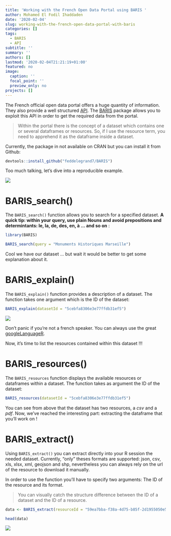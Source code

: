 ```yaml
---
title: 'Working with the French Open Data Portal using BARIS '
author: Mohamed El Fodil Ihaddaden
date: '2020-02-04'
slug: working-with-the-french-open-data-portal-with-baris
categories: []
tags:
  - BARIS
  - API
subtitle: ''
summary: ''
authors: []
lastmod: '2020-02-04T21:21:19+01:00'
featured: no
image:
  caption: ''
  focal_point: ''
  preview_only: no
projects: []
---
```


The French official open data portal offers a huge quantity of information. They also provide a well structured [API](https://doc.data.gouv.fr/api/reference/). The [BARIS](https://github.com/feddelegrand7/BARIS) package allows you to exploit this API in order to get the required data from the portal. 

> Within the portal there is the concept of a dataset which contains one or several dataframes or resources. So, if I use the resource term, you need to apprehend it as the dataframe inside a dataset. 


Currently, the package in not available on CRAN but you can install it from Github: 


```r

devtools::install_github("feddelegrand7/BARIS")

```


Too much talking, let's dive into a reproducible example.

![](https://media.giphy.com/media/mEsS6qLxSDahBScxlO/giphy.gif)


# BARIS_search()

The `BARIS_search()` function allows you to search for a specified dataset. **A quick tip: within your query, use plain Nouns and avoid prepositions and determintants: le, la, de, des, en, à ... and so on** :

```r
library(BARIS)

BARIS_search(query = "Monuments Historiques Marseille")

```

Cool we have our dataset ... but wait it would be better to get some explanation about it. 

# BARIS_explain()

The `BARIS_explain()` function provides a description of a dataset. The function takes one argument which is the ID of the dataset: 


```r

BARIS_explain(datasetId = "5cebfa8306e3e77ffdb31ef5")


```

![](https://media.giphy.com/media/8P1oO2JbrZK2uSYnL6/giphy.gif)


Don't panic if you're not a french speaker. You can always use the great [googleLanguageR](https://cran.r-project.org/web/packages/googleLanguageR/index.html). 


Now, it's time to list the resources contained within this dataset !!!



# BARIS_resources()


The `BARIS_resources` function displays the available resources or dataframes within a dataset. The function takes as argument the ID of the dataset: 

```r
BARIS_resources(datasetId = "5cebfa8306e3e77ffdb31ef5")

```


You can see from above that the dataset has two resources, a *csv* and a *pdf*. Now, we've reached the interesting part: extracting the dataframe that you'll work on ! 

# BARIS_extract()

Using `BARIS_extract()` you can extract directly into your R session the needed dataset. Currently, “only” theses formats are supported: json, csv, xls, xlsx, xml, geojson and shp, nevertheless you can always rely on the url of the resource to download it manually.

In order to use the function you'll have to specify two arguments: The ID of the resource and its format.

> You can visually catch the structure difference between the ID of a dataset and the ID of a resource. 


```r

data <- BARIS_extract(resourceId = "59ea7bba-f38a-4d75-b85f-2d1955050e53", format = "csv")

head(data)

```

![](https://media.giphy.com/media/Zb0R1WObsaMQKdsOjQ/giphy.gif)


